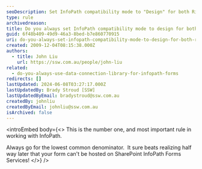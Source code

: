 ```yaml
---
seoDescription: Set InfoPath compatibility mode to "Design" for both Rich and Web client forms to ensure seamless integration with SharePoint.
type: rule
archivedreason:
title: Do you always set InfoPath compatibility mode to design for both Rich and Web client forms?
guid: 6f48b409-49d9-46a3-8bed-b7e860770915
uri: do-you-always-set-infopath-compatibility-mode-to-design-for-both-rich-and-web-client-forms
created: 2009-12-04T08:15:38.000Z
authors:
  - title: John Liu
    url: https://ssw.com.au/people/john-liu
related:
  - do-you-always-use-data-connection-library-for-infopath-forms
redirects: []
lastUpdated: 2024-06-08T03:27:17.000Z
lastUpdatedBy: Brady Stroud [SSW]
lastUpdatedByEmail: bradystroud@ssw.com.au
createdBy: johnliu
createdByEmail: johnliu@ssw.com.au
isArchived: false
---
```


<introEmbed
  body={<>
This is the number one, and most important rule in working with InfoPath.

Always go for the lowest common denominator.  It sure beats realizing half way later that your form can't be hosted on SharePoint InfoPath Forms Services!
  </>}
/>
